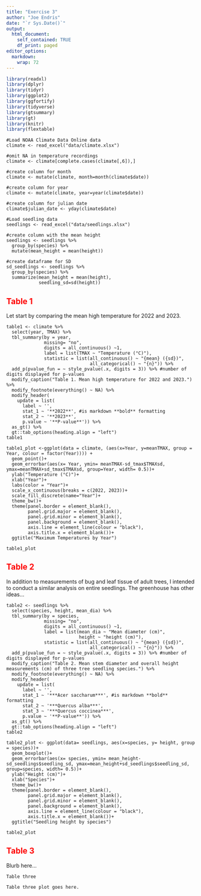 ```yaml
---
title: "Exercise 3"
author: "Joe Endris"
date: "`r Sys.Date()`"
output:
  html_document:
    self_contained: TRUE
    df_print: paged
editor_options: 
  markdown: 
    wrap: 72
---
```


```r
library(readxl)
library(dplyr)
library(tidyr)
library(ggplot2)
library(ggfortify)
library(tidyverse)
library(gtsummary)
library(gt)
library(knitr)
library(flextable)
```

```table
#Load NOAA Climate Data Online data
climate <- read_excel("data/climate.xlsx")

#omit NA in temperature recordings 
climate <- climate[complete.cases(climate[,6]),]

#create column for month
climate <- mutate(climate, month=month(climate$date))

#create column for year
climate <- mutate(climate, year=year(climate$date))

#create column for julian date
climate$julian_date <- yday(climate$date)

#Load seedling data
seedlings <- read_excel("data/seedlings.xlsx")

#create column with the mean height
seedlings <- seedlings %>% 
  group_by(species) %>%
  mutate(mean_height = mean(height))

#create dataframe for SD  
sd_seedlings <- seedlings %>%
  group_by(species) %>%
  summarize(mean_height = mean(height), 
            seedling_sd=sd(height))
```

## [Table 1]{style="color:red"}

Let start by comparing the mean high temperature for 2022 and 2023.

```table
table1 <- climate %>%
  select(year, TMAX) %>%
  tbl_summary(by = year,
              missing= "no",
              digits = all_continuous() ~1,
              label = list(TMAX ~ "Temperature (°C)"),
              statistic = list(all_continuous() ~ "{mean} ({sd})",
                               all_categorical() ~ "{n}")) %>%
  add_p(pvalue_fun = ~ style_pvalue(.x, digits = 3)) %>% #number of digits displayed for p-values
  modify_caption("Table 1. Mean high temperature for 2022 and 2023.") %>%
  modify_footnote(everything() ~ NA) %>%
  modify_header(
    update = list(
      label ~ '',
      stat_1 ~ '**2022**', #is markdown **bold** formatting
      stat_2 ~ '**2023**',
      p.value ~ '**P-value**')) %>%
  as_gt() %>%
  gt::tab_options(heading.align = "left")
table1
```

```table

table1_plot <-ggplot(data = climate, (aes(x=Year, y=meanTMAX, group = Year, colour = factor(Year)))) +
  geom_point()+
  geom_errorbar(aes(x= Year, ymin= meanTMAX-sd_tmax$TMAXsd, ymax=meanTMAX+sd_tmax$TMAXsd, group=Year, width= 0.5))+
  ylab("Temperature (°C)")+
  xlab("Year")+
  labs(color = "Year")+
  scale_x_continuous(breaks = c(2022, 2023))+
  scale_fill_discrete(name="Year")+
  theme_bw()+
  theme(panel.border = element_blank(),  
        panel.grid.major = element_blank(),
        panel.grid.minor = element_blank(),
        panel.background = element_blank(),
        axis.line = element_line(colour = "black"),
        axis.title.x = element_blank())+
  ggtitle("Maximum Temperatures by Year")

table1_plot

```
## [Table 2]{style="color:red"}
In addition to measurements of bug and leaf tissue of adult trees, I intended to conduct a similar analysis on entire seedlings.  The greenhouse has other ideas...

```table
table2 <- seedlings %>%
  select(species, height, mean_dia) %>%
  tbl_summary(by = species,
              missing= "no",
              digits = all_continuous() ~1,
              label = list(mean_dia ~ "Mean diameter (cm)",
                           height ~ "height (cm)"),
              statistic = list(all_continuous() ~ "{mean} ({sd})",
                               all_categorical() ~ "{n}")) %>%
  add_p(pvalue_fun = ~ style_pvalue(.x, digits = 3)) %>% #number of digits displayed for p-values
  modify_caption("Table 2. Mean stem diameter and overall height measurements (cm) of three tree seedling species.") %>%
  modify_footnote(everything() ~ NA) %>%
  modify_header(
    update = list(
      label ~ '',
      stat_1 ~ '***Acer saccharum***', #is markdown **bold** formatting
      stat_2 ~ '***Quercus alba***',
      stat_3 ~ '***Quercus coccinea***',
      p.value ~ '**P-value**')) %>%
  as_gt() %>%
  gt::tab_options(heading.align = "left")
table2
```
```table

table2_plot <- ggplot(data= seedlings, aes(x=species, y= height, group = species))+
  geom_boxplot()+
  geom_errorbar(aes(x= species, ymin= mean_height-sd_seedlings$seedling_sd, ymax=mean_height+sd_seedlings$seedling_sd, group=species, width= 0.5))+
  ylab("Height (cm)")+
  xlab("Species")+
  theme_bw()+
  theme(panel.border = element_blank(),  
        panel.grid.major = element_blank(),
        panel.grid.minor = element_blank(),
        panel.background = element_blank(),
        axis.line = element_line(colour = "black"),
        axis.title.x = element_blank())+
  ggtitle("Seedling height by species")

table2_plot

```
## [Table 3]{style="color:red"}

Blurb here...

```table
Table three

```

```table

Table three plot goes here.

```